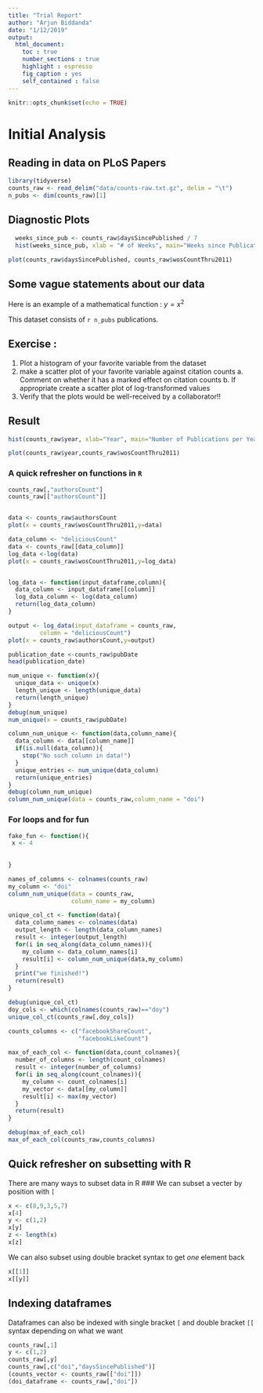 ```yaml
---
title: "Trial Report"
author: "Arjun Biddanda"
date: "1/12/2019"
output: 
  html_document:
    toc : true
    number_sections : true
    highlight : espresso
    fig_caption : yes
    self_contained : false
---
```


```r
knitr::opts_chunk$set(echo = TRUE)
```

# Initial Analysis

## Reading in data on PLoS Papers

```r
library(tidyverse)
counts_raw <- read_delim("data/counts-raw.txt.gz", delim = "\t")
n_pubs <- dim(counts_raw)[1]
```

## Diagnostic Plots

```r
  weeks_since_pub <- counts_raw$daysSincePublished / 7
  hist(weeks_since_pub, xlab = "# of Weeks", main="Weeks since Publication")
```

```r
plot(counts_raw$daysSincePublished, counts_raw$wosCountThru2011)
```

## Some vague statements about our data

Here is an example of a mathematical function : $y = x^2$

This dataset consists of `r n_pubs` publications.

## Exercise : 

  1. Plot a histogram of your favorite variable from the dataset
  2. make a scatter plot of your favorite variable against citation counts
    a. Comment on whether it has a marked effect on citation counts
    b. If appropriate create a scatter plot of log-transformed values
  3. Verify that the plots would be well-received by a collaborator!!

## Result

```r
hist(counts_raw$year, xlab="Year", main="Number of Publications per Year")
```


```r
plot(counts_raw$year,counts_raw$wosCountThru2011)
```


### A quick refresher on functions in `R`


```r


counts_raw[,"authorsCount"]
counts_raw[["authorsCount"]]


data <- counts_raw$authorsCount
plot(x = counts_raw$wosCountThru2011,y=data)

data_column <- "deliciousCount"
data <- counts_raw[[data_column]]
log_data <-log(data)
plot(x = counts_raw$wosCountThru2011,y=log_data)



```


```r
log_data <- function(input_dataframe,column){
  data_column <- input_dataframe[[column]]
  log_data_column <- log(data_column)
  return(log_data_column)
}

output <- log_data(input_dataframe = counts_raw,
         column = "deliciousCount")
plot(x = counts_raw$authorsCount,y=output)
```

```r
publication_date <-counts_raw$pubDate
head(publication_date)

num_unique <- function(x){
  unique_data <- unique(x)
  length_unique <- length(unique_data)
  return(length_unique)
}
debug(num_unique)
num_unique(x = counts_raw$pubDate)
```

```r
column_num_unique <- function(data,column_name){
  data_column <- data[[column_name]]
  if(is.null(data_column)){
    stop("No such column in data!")
  }
  unique_entries <- num_unique(data_column)
  return(unique_entries)
}
debug(column_num_unique)
column_num_unique(data = counts_raw,column_name = "doi")

```

### For loops and for fun


```r
fake_fun <- function(){
 x <- 4 
  
  
}
```


```r
names_of_columns <- colnames(counts_raw)
my_column <- "doi"
column_num_unique(data = counts_raw,
                  column_name = my_column)

unique_col_ct <- function(data){
  data_column_names <- colnames(data)
  output_length <- length(data_column_names)
  result <- integer(output_length)
  for(i in seq_along(data_column_names)){
    my_column <- data_column_names[i]
    result[i] <- column_num_unique(data,my_column)
  }
  print("we finished!")
  return(result)
}

debug(unique_col_ct)
doy_cols <- which(colnames(counts_raw)=="doy")
unique_col_ct(counts_raw[,doy_cols])
```


```r
counts_columns <- c("facebookShareCount",
                    "facebookLikeCount")

max_of_each_col <- function(data,count_colnames){
  number_of_columns <- length(count_colnames)
  result <- integer(number_of_columns)
  for(i in seq_along(count_colnames)){
    my_column <- count_colnames[i]
    my_vector <- data[[my_column]]
    result[i] <- max(my_vector)
  }
  return(result)
}

debug(max_of_each_col)
max_of_each_col(counts_raw,counts_columns)

```


## Quick refresher on subsetting with R

There are many ways to subset data in R
### We can subset a vecter by position with `[`
```r
x <- c(8,9,3,5,7)
x[4]
y <- c(1,2)
x[y]
z <- length(x)
x[z]
```
We can also subset using double bracket syntax
to get *one* element back
```r
x[[1]]
x[[y]]
```
## Indexing dataframes
Dataframes can also be indexed with single bracket `[` and double bracket `[[` syntax depending on what we want

```r
counts_raw[,1]
y <- c(1,2)
counts_raw[,y]
counts_raw[,c("doi","daysSincePublished")]
(counts_vector <- counts_raw[["doi"]])
(doi_dataframe <- counts_raw[,"doi"])
```







